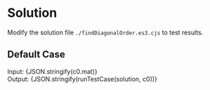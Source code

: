 

<Meta title="Data Structure/Array/2D/[498] Diagonal Traverse/Solution" />

# Solution

Modify the solution file `./findDiagonalOrder.es3.cjs` to test results.

## Default Case

<Canvas withSource="open">
  <Story name="Case 0" parameters={{ docs: { source: { code } } }}>
    <div>
      <span>Input: </span>
      <span>{JSON.stringify(c0.mat)}</span>
    </div>
    <div>
      <span>Output: </span>
      <span>{JSON.stringify(runTestCase(solution, c0))}</span>
    </div>
  </Story>
</Canvas>
